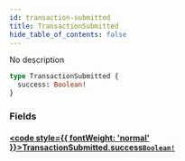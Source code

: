 ```yaml
---
id: transaction-submitted
title: TransactionSubmitted
hide_table_of_contents: false
---
```








No description

```graphql
type TransactionSubmitted {
  success: Boolean!
}
```


### Fields

#### [<code style={{ fontWeight: 'normal' }}>TransactionSubmitted.<b>success</b></code>](#)<Bullet />[`Boolean!`](/mainnet/api/graphql/scalars/boolean) <Badge class="secondary" text="non-null"/> <Badge class="secondary" text="scalar"/>
> 
> 





